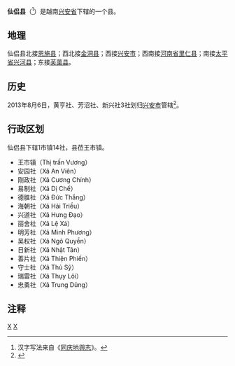 {{Infobox Settlement
|name                   = 仙侣县
|settlement_type        = 县
|official_name          = 
|other_name             = 
|native_name            = {{lang|vi|Huyện Tiên Lữ}}
|nickname               = 
|motto                  = 
|image_skyline          = 
|imagesize              = 
|image_caption          = 
|image_flag             = 
|flag_size              = 
|image_seal             = 
|seal_size              = 
|image_shield           = 
|shield_size            = 
|image_blank_emblem     = 
|blank_emblem_size      = 
|image_map              = {{Infobox mapframe|frame-width=250|zoom=10}}
|mapsize                = 
|map_caption            = 
|image_map1             = 
|mapsize1               = 
|map_caption1           = 
|pushpin_map            = Vietnam
|pushpin_label_position = bottom
|pushpin_map_caption    = 
|pushpin_map1           = 
|pushpin_label_position1= 
|pushpin_map_caption1   = 
|subdivision_type       = 国家
|subdivision_name       = {{flag|Vietnam}}
|subdivision_type1      = [[越南行政区划|省]]
|subdivision_name1      = [[兴安省_(越南)|兴安省]]
|subdivision_type2      = 行政区划
|subdivision_name2      = 1市镇14社
|subdivision_type3      = 
|subdivision_name3      = 
|seat_type              = 县莅
|seat                   = {{link-vi|王市镇|Vương (thị trấn)}}
|government_type        = 
|leader_title           = 
|leader_name            = 
|leader_title1          = 
|leader_name1           = 
|established_title      = 
|established_date       = 
|area_magnitude         = 
|unit_pref              = 
|area_footnotes         = 
|area_total_km2         = 115.1
|area_land_km2          = 
|area_water_km2         = 
|area_water_percent     = 
|area_urban_km2         = 
|area_metro_km2         = 
|population_as_of       = 2004年
|population_footnotes   = 
|population_note        = 
|population_total       = 104072
|population_density_km2 = auto
|population_metro             = 
|population_density_metro_km2 = 
|population_urban             = 
|population_density_urban_km2 = 
|timezone               = [[越南标准时间|越南标准时间]]
|utc_offset             = +7
|elevation_footnotes    = 
|elevation_m            = 
|coor_type              = 
|coordinates            = 
|postal_code_type       = 
|postal_code            = 
|area_code              = 
|website                = [http://tienlu.hungyen.gov.vn 仙侣县电子信息门户网站]
|footnotes              = 
}}
'''仙侣县'''（{{vie|v='''Huyện Tiên Lữ'''|hn=縣仙侶}}<ref>汉字写法来自《[[同庆地舆志|同庆地舆志]]》。</ref>）是越南[[兴安省_(越南)|兴安省]]下辖的一个县。

==地理==
仙侣县北接[[恩施县_(越南)|恩施县]]；西北接[[金洞县|金洞县]]；西接[[兴安市|兴安市]]；西南接[[河南省_(越南)|河南省]][[里仁县|里仁县]]；南接[[太平省|太平省]][[兴河县|兴河县]]；东接[[芙蕖县|芙蕖县]]。

==历史==
2013年8月6日，黄亨社、芳沼社、新兴社3社划归[[兴安市|兴安市]]管辖<ref>{{Cite web |url=https://thuvienphapluat.vn/van-ban/Bo-may-hanh-chinh/Nghi-quyet-95-NQ-CP-nam-2013-dieu-chinh-mo-rong-thanh-pho-Hung-Yen-203664.aspx |title=Nghị quyết 95/NQ-CP năm 2013 điều chỉnh địa giới hành chính các huyện Kim Động và huyện Tiên Lữ để mở rộng địa giới hành chính thành phố Hưng Yên, tỉnh Hưng Yên do Chính phủ ban hành |accessdate=2020-05-06 |archive-date=2020-04-01 |archive-url=https://web.archive.org/web/20200401171011/https://thuvienphapluat.vn/van-ban/Bo-may-hanh-chinh/Nghi-quyet-95-NQ-CP-nam-2013-dieu-chinh-mo-rong-thanh-pho-Hung-Yen-203664.aspx |dead-url=no }}</ref>。

==行政区划==
仙侣县下辖1市镇14社，县莅王市镇。
*王市镇（Thị trấn Vương）
*安园社（Xã  An Viên）
*刚政社（Xã Cương Chính）
*易制社（Xã Dị Chế）
*德胜社（Xã Đức Thắng）
*海朝社（Xã Hải Triều）
*兴道社（Xã Hưng Đạo）
*丽舍社（Xã Lệ Xá）
*明芳社（Xã Minh Phương）
*吴权社（Xã Ngô Quyền）
*日新社（Xã Nhật Tân）
*善片社（Xã Thiện Phiến）
*守士社（Xã Thủ Sỹ）
*瑞雷社（Xã Thụy Lôi）
*忠勇社（Xã Trung Dũng）

==注释==
{{reflist}}

{{越南兴安省行政区划}}
{{越南红河三角洲之县市镇区域划分}}

[[Category:越南县份|X]]
[[Category:興安省|X]]